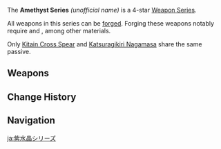 {{Weapon Series Infobox
|quality = 4
|region  = Inazuma
|lore    = Historical figures from Inazuma
|other   =
* Forged using [[Northlander Billet]]s and [[Amethyst Lump]]s
* Shares similar aesthetics and color scheme
}}
The '''Amethyst Series''' ''(unofficial name)'' is a 4-star [[Weapon Series]].

All weapons in this series can be [[Forging|forged]]. Forging these weapons notably require {{Item|Northlander Billet Trove|link=Northlander Billet|text=Northlander Billets|30}} and {{Item|Amethyst Lump|text=Amethyst Lumps|30}}, among other materials.

Only [[Kitain Cross Spear]] and [[Katsuragikiri Nagamasa]] share the same passive.

==Weapons==
{{Weapons by Category Table|type=Amethyst Series}}

==Change History==
{{Change History|2.0}}

==Navigation==
{{Weapon Series Navbox}}

[[ja:紫水晶シリーズ]]
